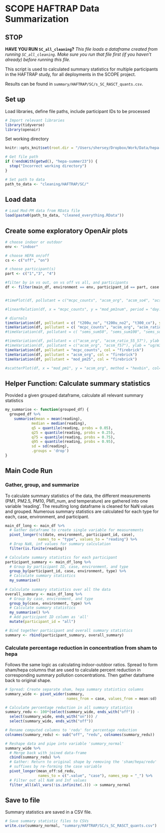 # SCOPE HAFTRAP Data Summarization

## STOP

**HAVE YOU RUN `SC_all_cleaning`?**
*This file loads a dataframe created from running `SC_all_cleaning`. Make sure you run that file first (if you haven't already) before running this file.*

This script is used to calculated summary statistics for multiple participants in the HAFTRAP study, for all deployments in the SCOPE project.

Results can be found in `summary/HAFTRAP/SC/s_SC_RASCT_quants.csv`.

## Set up
Load libraries, define file paths, include participant IDs to be processed
```r
# Import relevant libraries
library(tidyverse)
library(openair)
```

Set working directory
```r
knitr::opts_knit$set(root.dir = "/Users/shersey/Dropbox/Work/Data/hepa-summer23")
```

```r
# Get file path
if (!endsWith(getwd(), "hepa-summer23")) {
  stop("Incorrect working directory")
}
```

```r
# Set path to data
path_to_data <- "cleaning/HAFTRAP/SC/"
```

## Load data
```r
# Load Mod-PM data from RData file
load(paste0(path_to_data, "cleaned_everything.RData"))
```

## Create some exploratory OpenAir plots
```r
# choose indoor or outdoor
env <- "indoor"

# choose HEPA on/off
cs <- c("off", "on")

# choose participant(s)
part <- c("1","3", "4")

#filter by in vs out, on vs off vs all, and participants
df <- filter(main_df, environment == env, participant_id == part, case == cs)


#timePlot(df, pollutant = c("mcpc_counts", "acsm_org", "acsm_so4", "acsm_f43", "acsm_f44"), y.relation = "free")

#linearRelation(df, x = "mcpc_counts", y = "mod_pm1num", period = "day.hour")

# diurnals
timeVariation(df, pollutant = c( "t200u_no", "t200u_no2", "t300_co"), ylab = "PNC (ug/m3)", normalise = TRUE)
timeVariation(df, pollutant = c( "mcpc_counts", "acsm_org", "acsm_ratio_55_57"), ylab = "PNC (ug/m3)", normalise = TRUE)
#timeVariation(df, pollutant = c( "sems_sum50", "sems_sum100", "sems_sum1000"), ylab = "PNC (ug/m3)", normalise = TRUE)

#timeVariation(df, pollutant = c("acsm_org", "acsm_ratio_55_57"), ylab = "PNC (ug/m3)", normalise = TRUE)
#timeVariation(df, pollutant = c("acsm_org", "acsm_f57"), ylab = "ug/m3")
timeVariation(df, pollutant = "mcpc_counts", col = "firebrick")
timeVariation(df, pollutant = "acsm_org", col = "firebrick")
timeVariation(df, pollutant = "mod_pm25", col = "firebrick")

#scatterPlot(df, x = "mod_pm1", y = "acsm_org", method = "hexbin", col= "jet")

```

## Helper Function: Calculate summary statistics
Provided a given grouped dataframe, calculate all relevant summary statistics
```r
my_summarise <- function(grouped_df) {
  grouped_df %>%
    summarise(mean = mean(reading),
            median = median(reading), 
            q5 = quantile(reading, probs = 0.05), 
            q25 = quantile(reading, probs = 0.25),
            q75 = quantile(reading, probs = 0.75),
            q95 = quantile(reading, probs = 0.95),
            sd = sd(reading),
            .groups = 'drop')
}
```


## Main Code Run
### Gather, group, and summarize
To calculate summary statistics of the data, the different measurements (PM1,  PM2.5, PM10, PM1_num, and temperature) are gathered into one variable 'reading'. The resulting long dataframe is cleaned for NaN values and grouped. Numerous summary statistics are calculated for each type for each, case, environment, and participant.

```r
main_df_long <- main_df %>%
  # Gather dataframe to create single variable for measurements
  pivot_longer(!c(date, environment, participant_id, case), 
               names_to = "type", values_to = "reading") %>%
  # Drop NaN, inf values for summary calculation
  filter(is.finite(reading))

# Calculate summary statistics for each participant
participant_summary <- main_df_long %>%
  # Group by participant ID, case, environment, and type
  group_by(participant_id, case, environment, type) %>%
  # Calculate summary statistics
  my_summarise()
  
# Calculate summary statistics over all the data
overall_summary <- main_df_long %>%
  # Group by case, environment, and type
  group_by(case, environment, type) %>%
  # Calculate summary statistics
  my_summarise() %>%
  # Add participant ID column as 'all'
  mutate(participant_id = "all")
```

```r
# Bind together participant and overall summary statistics
summary <- rbind(participant_summary, overall_summary)
```


### Calculate percentage reduction in concentration from sham to hepa
Follows the same logic as calculating indoor-outdoor ratios. Spread to form 
sham/hepa columns that are used to calculate percent reduction in corresponding
summary pollution concentrations. Then gather dataframe back to original shape.
```r
# Spread: Create separate sham, hepa summary statistics columns
summary_wide <- pivot_wider(summary, 
                            names_from = case, values_from = mean:sd)

# Calculate percentage reduction in all summary statistics
summary_redu <- 100*(select(summary_wide, ends_with("off")) - 
  select(summary_wide, ends_with("on"))) / 
  select(summary_wide, ends_with("off"))

# Rename computed columns to 'redu' for percentage reduction
colnames(summary_redu) <- sub("off", "redu", colnames(summary_redu))

# Reshape data and pipe into variable 'summary_normal'
summary_wide %>%
  # Merge back with joined data-frame
  cbind(summary_redu) %>%
  # Gather: Return to original shape by removing the 'sham/hepa/redu'
  # suffixes by re-forming the case variable
  pivot_longer(mean_off:sd_redu,
               names_to = c(".value", "case"), names_sep = "_") %>%
  # Filter out all NaN and Inf values
  filter_all(all_vars(!is.infinite(.))) -> summary_normal
```

## Save to file
Summary statistics are saved in a CSV file.
```r
# Save summary statistic files to CSVs
write.csv(summary_normal, "summary/HAFTRAP/SC/s_SC_RASCT_quants.csv")
```